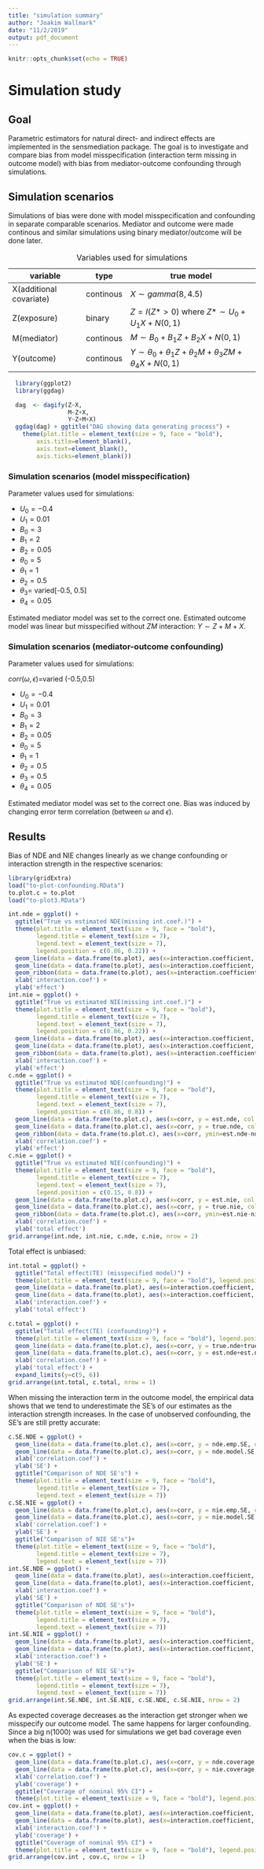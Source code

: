 ```yaml
---
title: "simulation summary"
author: "Joakim Wallmark"
date: "11/2/2019"
output: pdf_document
---
```


```r
knitr::opts_chunk$set(echo = TRUE)
```

# Simulation study

## Goal
Parametric estimators for natural direct- and indirect effects are implemented in the sensmediation package. The goal is to investigate and compare bias from model misspecification (interaction term missing in outcome model) with bias from mediator-outcome confounding through simulations.

## Simulation scenarios
Simulations of bias were done with model misspecification and confounding in separate comparable scenarios. Mediator and outcome were made continous and similar simulations using binary mediator/outcome will be done later.

variable | type | true model
---------|----- | ----------------
X(additional covariate) | continous | $X\sim gamma(8, 4.5)$
Z(exposure) | binary | $Z=I(Z*>0)$ where $Z*\sim U_0+U_1X+N(0, 1)$
M(mediator) | continous | $M\sim B_0+B_1Z+B_2X+N(0, 1)$
Y(outcome) | continous | $Y\sim \theta_0+\theta_1Z+\theta_2M+\theta_3ZM+\theta_4X+N(0, 1)$

Table: Variables used for simulations

```r
  library(ggplot2)
  library(ggdag)
```


```r
  dag  <- dagify(Z~X,
                 M~Z+X,
                 Y~Z+M+X)
  ggdag(dag) + ggtitle("DAG showing data generating process") + 
    theme(plot.title = element_text(size = 9, face = "bold"), 
        axis.title=element_blank(),
        axis.text=element_blank(),
        axis.ticks=element_blank())
```


### Simulation scenarios (model misspecification)
Parameter values used for simulations:

* $U_0=-0.4$
* $U_1=0.01$
* $B_0=3$
* $B_1=2$
* $B_2=0.05$
* $\theta_0=5$
* $\theta_1=1$
* $\theta_2=0.5$
* $\theta_3=$ varied[-0.5, 0.5]
* $\theta_4=0.05$

Estimated mediator model was set to the correct one. Estimated outcome model was linear but misspecified without $ZM$ interaction: $Y\sim Z+M+X$.

### Simulation scenarios (mediator-outcome confounding)

Parameter values used for simulations:

$corr(\omega, \epsilon)=$varied (-0.5,0.5)

* $U_0=-0.4$
* $U_1=0.01$
* $B_0=3$
* $B_1=2$
* $B_2=0.05$
* $\theta_0=5$
* $\theta_1=1$
* $\theta_2=0.5$
* $\theta_3=0.5$
* $\theta_4=0.05$

Estimated mediator model was set to the correct one. Bias was induced by changing error term correlation (between $\omega$ and $\epsilon$).

## Results
Bias of NDE and NIE changes linearly as we change confounding or interaction strength in the respective scenarios:

```r
library(gridExtra)
load("to-plot-confounding.RData")
to.plot.c = to.plot
load("to-plot3.RData")

int.nde = ggplot() + 
  ggtitle("True vs estimated NDE(missing int.coef.)") +
  theme(plot.title = element_text(size = 9, face = "bold"),
        legend.title = element_text(size = 7),
        legend.text = element_text(size = 7),
        legend.position = c(0.86, 0.22)) +
  geom_line(data = data.frame(to.plot), aes(x=interaction.coefficient, y = est.nde, col = "est NDE")) +
  geom_line(data = data.frame(to.plot), aes(x=interaction.coefficient, y = true.nde, col = "true NDE")) +
  geom_ribbon(data = data.frame(to.plot), aes(x=interaction.coefficient, ymin=est.nde-nde.emp.SE, ymax=est.nde+nde.emp.SE), linetype=2, alpha=0.1) +
  xlab('interaction.coef') +
  ylab('effect')
int.nie = ggplot() + 
  ggtitle("True vs estimated NIE(missing int.coef.)") +
  theme(plot.title = element_text(size = 9, face = "bold"),
        legend.title = element_text(size = 7),
        legend.text = element_text(size = 7),
        legend.position = c(0.86, 0.22)) +
  geom_line(data = data.frame(to.plot), aes(x=interaction.coefficient, y = est.nie, col = "est NIE")) +
  geom_line(data = data.frame(to.plot), aes(x=interaction.coefficient, y = true.nie, col = "true NIE")) +
  geom_ribbon(data = data.frame(to.plot), aes(x=interaction.coefficient, ymin=est.nie-nie.emp.SE, ymax=est.nie+nie.emp.SE), linetype=2, alpha=0.1) +
  xlab('interaction.coef') +
  ylab('effect')
c.nde = ggplot() + 
  ggtitle("True vs estimated NDE(confounding)") +
  theme(plot.title = element_text(size = 9, face = "bold"),
        legend.title = element_text(size = 7),
        legend.text = element_text(size = 7),
        legend.position = c(0.86, 0.8)) +
  geom_line(data = data.frame(to.plot.c), aes(x=corr, y = est.nde, col = "est NDE")) +
  geom_line(data = data.frame(to.plot.c), aes(x=corr, y = true.nde, col = "true NDE")) +
  geom_ribbon(data = data.frame(to.plot.c), aes(x=corr, ymin=est.nde-nde.emp.SE, ymax=est.nde+nde.emp.SE), linetype=2, alpha=0.1) +
  xlab('correlation.coef') +
  ylab('effect')
c.nie = ggplot() + 
  ggtitle("True vs estimated NIE(confounding)") +
  theme(plot.title = element_text(size = 9, face = "bold"),
        legend.title = element_text(size = 7),
        legend.text = element_text(size = 7),
        legend.position = c(0.15, 0.8)) +
  geom_line(data = data.frame(to.plot.c), aes(x=corr, y = est.nie, col = "est NIE")) +
  geom_line(data = data.frame(to.plot.c), aes(x=corr, y = true.nie, col = "true NIE")) +
  geom_ribbon(data = data.frame(to.plot.c), aes(x=corr, ymin=est.nie-nie.emp.SE, ymax=est.nie+nie.emp.SE), linetype=2, alpha=0.1) +
  xlab('correlation.coef') +
  ylab('total effect')
grid.arrange(int.nde, int.nie, c.nde, c.nie, nrow = 2)
```

Total effect is unbiased:

```r
int.total = ggplot() +
  ggtitle("Total effect(TE) (misspecified model)") +
  theme(plot.title = element_text(size = 9, face = "bold"), legend.position = "bottom") +
  geom_line(data = data.frame(to.plot), aes(x=interaction.coefficient, y = true.nde+true.nie, col = "True TE")) +
  geom_line(data = data.frame(to.plot), aes(x=interaction.coefficient, y = est.nde+est.nie, col = "Estimated TE")) +
  xlab('interaction.coef') +
  ylab('total effect')

c.total = ggplot() + 
  ggtitle("Total effect(TE) (confounding)") +
  theme(plot.title = element_text(size = 9, face = "bold"), legend.position = "bottom") +
  geom_line(data = data.frame(to.plot.c), aes(x=corr, y = true.nde+true.nie, col = "True TE")) +
  geom_line(data = data.frame(to.plot.c), aes(x=corr, y = est.nde+est.nie, col = "Estimated TE")) +
  xlab('correlation.coef') +
  ylab('total effect') +
  expand_limits(y=c(5, 6))
grid.arrange(int.total, c.total, nrow = 1)
```

When missing the interaction term in the outcome model, the empirical data shows that we tend to underestimate the SE's of our estimates as the interaction strength increases. In the case of unobserved confounding, the SE's are still pretty accurate:

```r
c.SE.NDE = ggplot() + 
  geom_line(data = data.frame(to.plot.c), aes(x=corr, y = nde.emp.SE, col = "emp. SE")) +
  geom_line(data = data.frame(to.plot.c), aes(x=corr, y = nde.model.SE, col = "model. SE")) +
  xlab('correlation.coef') +
  ylab('SE') +
  ggtitle("Comparison of NDE SE's") +
  theme(plot.title = element_text(size = 9, face = "bold"),
        legend.title = element_text(size = 7),
        legend.text = element_text(size = 7))
c.SE.NIE = ggplot() + 
  geom_line(data = data.frame(to.plot.c), aes(x=corr, y = nie.emp.SE, col = "emp. SE")) +
  geom_line(data = data.frame(to.plot.c), aes(x=corr, y = nie.model.SE, col = "model. SE")) +
  xlab('correlation.coef') +
  ylab('SE') +
  ggtitle("Comparison of NIE SE's")+
  theme(plot.title = element_text(size = 9, face = "bold"),
        legend.title = element_text(size = 7),
        legend.text = element_text(size = 7))
int.SE.NDE = ggplot() + 
  geom_line(data = data.frame(to.plot), aes(x=interaction.coefficient, y = nde.emp.SE, col = "emp. SE")) +
  geom_line(data = data.frame(to.plot), aes(x=interaction.coefficient, y = nde.model.SE, col = "model. SE")) +
  xlab('interaction.coef') +
  ylab('SE') +
  ggtitle("Comparison of NDE SE's")+
  theme(plot.title = element_text(size = 9, face = "bold"),
        legend.title = element_text(size = 7),
        legend.text = element_text(size = 7))
int.SE.NIE = ggplot() + 
  geom_line(data = data.frame(to.plot), aes(x=interaction.coefficient, y = nie.emp.SE, col = "emp. SE")) +
  geom_line(data = data.frame(to.plot), aes(x=interaction.coefficient, y = nie.model.SE, col = "model. SE")) +
  xlab('interaction.coef') +
  ylab('SE') +
  ggtitle("Comparison of NIE SE's")+
  theme(plot.title = element_text(size = 9, face = "bold"),
        legend.title = element_text(size = 7),
        legend.text = element_text(size = 7))
grid.arrange(int.SE.NDE, int.SE.NIE, c.SE.NDE, c.SE.NIE, nrow = 2)
```

As expected coverage decreases as the interaction get stronger when we misspecify our outcome model. The same happens for larger confounding. Since a big n(1000) was used for simulations we get bad coverage even when the bias is low:

```r
cov.c = ggplot() + 
  geom_line(data = data.frame(to.plot.c), aes(x=corr, y = nde.coverage, col = "NDE")) +
  geom_line(data = data.frame(to.plot.c), aes(x=corr, y = nie.coverage, col = "NIE")) +
  xlab('correlation.coef') +
  ylab('coverage') +
  ggtitle("Coverage of nominal 95% CI") +
  theme(plot.title = element_text(size = 9, face = "bold"), legend.position = "bottom")
cov.int = ggplot() + 
  geom_line(data = data.frame(to.plot), aes(x=interaction.coefficient, y = nde.coverage, col = "NDE")) +
  geom_line(data = data.frame(to.plot), aes(x=interaction.coefficient, y = nie.coverage, col = "NIE")) +
  xlab('interaction.coef') +
  ylab('coverage') +
  ggtitle("Coverage of nominal 95% CI") +
  theme(plot.title = element_text(size = 9, face = "bold"), legend.position = "bottom")
grid.arrange(cov.int , cov.c, nrow = 1)
```









